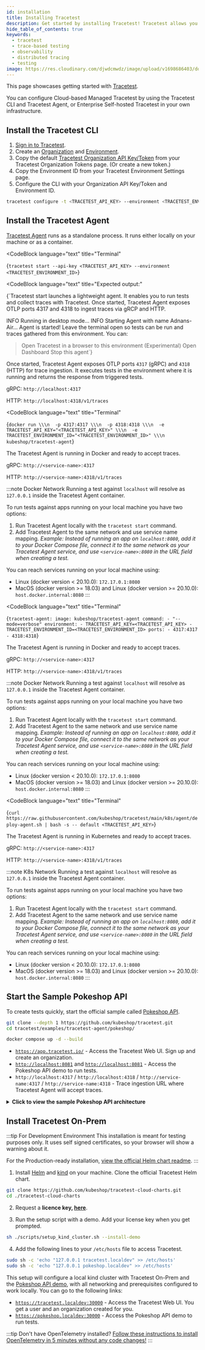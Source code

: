 ```yaml
---
id: installation
title: Installing Tracetest
description: Get started by installing Tracetest! Tracetest allows you to quickly build integration and end-to-end tests, powered by your OpenTelemetry traces.
hide_table_of_contents: true
keywords:
  - tracetest
  - trace-based testing
  - observability
  - distributed tracing
  - testing
image: https://res.cloudinary.com/djwdcmwdz/image/upload/v1698686403/docs/Blog_Thumbnail_14_rsvkmo.jpg
---
```



This page showcases getting started with [Tracetest](https://app.tracetest.io/).

You can configure Cloud-based Managed Tracetest by using the Tracetest CLI and Tracetest Agent, or Enterprise Self-hosted Tracetest in your own infrastructure.

<Tabs groupId="saas-onprem">
<TabItem value="saas" label="Cloud-based Managed Tracetest" default>

## Install the Tracetest CLI

<GtagInstallCliTabs></GtagInstallCliTabs>

1. [Sign in to Tracetest](https://app.tracetest.io/).
2. Create an [Organization](/concepts/organizations) and [Environment](/concepts/environments).
3. Copy the default [Tracetest Organization API Key/Token](/concepts/organization-tokens) from your Tracetest Organization Tokens page. (Or create a new token.)
4. Copy the Environment ID from your Tracetest Environment Settings page.
5. Configure the CLI with your Organization API Key/Token and Environment ID.

```bash title="Terminal"
tracetest configure -t <TRACETEST_API_KEY> --environment <TRACETEST_ENVIRONMENT_ID>
```

## Install the Tracetest Agent

[Tracetest Agent](/concepts/agent) runs as a standalone process. It runs either locally on your machine or as a container.

<Tabs groupId="installation">
<TabItem value="cli" label="Tracetest CLI" default>

<CodeBlock
  language="text"
  title="Terminal"
>
{`tracetest start --api-key <TRACETEST_API_KEY> --environment <TRACETEST_ENVIRONMENT_ID>`}
</CodeBlock>

<CodeBlock
  language="text"
  title="Expected output:"
>
{`Tracetest start launches a lightweight agent. It enables you to run tests and collect traces with Tracetest.
Once started, Tracetest Agent exposes OTLP ports 4317 and 4318 to ingest traces via gRCP and HTTP.

 INFO  Running in desktop mode...
 INFO  Starting Agent with name Adnans-Air...
Agent is started! Leave the terminal open so tests can be run and traces gathered from this environment.
You can:
> Open Tracetest in a browser to this environment
  (Experimental) Open Dashboard
  Stop this agent`}
</CodeBlock>

Once started, Tracetest Agent exposes OTLP ports `4317` (gRPC) and `4318` (HTTP) for trace ingestion. It executes tests in the environment where it is running and returns the response from triggered tests.

gRPC: `http://localhost:4317`

HTTP: `http://localhost:4318/v1/traces`

</TabItem>
<TabItem value="docker" label="Docker" default>

<CodeBlock
    language="text"
    title="Terminal"
>
{`docker run \\\n  -p 4317:4317 \\\n  -p 4318:4318 \\\n  -e TRACETEST_API_KEY="<TRACETEST_API_KEY>" \\\n  -e TRACETEST_ENVIRONMENT_ID="<TRACETEST_ENVIRONMENT_ID>" \\\n  kubeshop/tracetest-agent`}
</CodeBlock>

The Tracetest Agent is running in Docker and ready to accept traces.

gRPC: `http://<service-name>:4317`

HTTP: `http://<service-name>:4318/v1/traces`

:::note Docker Network
Running a test against `localhost` will resolve as `127.0.0.1` inside the Tracetest Agent container.

To run tests against apps running on your local machine you have two options:

1. Run Tracetest Agent locally with the `tracetest start` command.
2. Add Tracetest Agent to the same network and use service name mapping. *Example: Instead of running an app on `localhost:8080`, add it to your Docker Compose file, connect it to the same network as your Tracetest Agent service, and use `<service-name>:8080` in the URL field when creating a test.*

You can reach services running on your local machine using:

- Linux (docker version < 20.10.0): `172.17.0.1:8080`
- MacOS (docker version >= 18.03) and Linux (docker version >= 20.10.0): `host.docker.internal:8080`
:::

</TabItem>
<TabItem value="docker-compose" label="Docker Compose" default>

<CodeBlock
    language="text"
    title="Terminal"
>
{`tracetest-agent:
  image: kubeshop/tracetest-agent
  command:
    - "--mode=verbose"
  environment:
    - TRACETEST_API_KEY=<TRACETEST_API_KEY>
    - TRACETEST_ENVIRONMENT_ID=<TRACETEST_ENVIRONMENT_ID>
  ports:
    - 4317:4317
    - 4318:4318`}
</CodeBlock>

The Tracetest Agent is running in Docker and ready to accept traces.

gRPC: `http://<service-name>:4317`

HTTP: `http://<service-name>:4318/v1/traces`

:::note Docker Network
Running a test against `localhost` will resolve as `127.0.0.1` inside the Tracetest Agent container.

To run tests against apps running on your local machine you have two options:

1. Run Tracetest Agent locally with the `tracetest start` command.
2. Add Tracetest Agent to the same network and use service name mapping. *Example: Instead of running an app on `localhost:8080`, add it to your Docker Compose file, connect it to the same network as your Tracetest Agent service, and use `<service-name>:8080` in the URL field when creating a test.*

You can reach services running on your local machine using:

- Linux (docker version < 20.10.0): `172.17.0.1:8080`
- MacOS (docker version >= 18.03) and Linux (docker version >= 20.10.0): `host.docker.internal:8080`
:::

</TabItem>
<TabItem value="kubernetes" label="Kubernetes" default>

<CodeBlock
    language="text"
    title="Terminal"
>
{`curl https://raw.githubusercontent.com/kubeshop/tracetest/main/k8s/agent/deploy-agent.sh | bash -s -- default <TRACETEST_API_KEY>`}
</CodeBlock>

The Tracetest Agent is running in Kubernetes and ready to accept traces.

gRPC: `http://<service-name>:4317`

HTTP: `http://<service-name>:4318/v1/traces`

:::note K8s Network
Running a test against `localhost` will resolve as `127.0.0.1` inside the Tracetest Agent container.

To run tests against apps running on your local machine you have two options:

1. Run Tracetest Agent locally with the `tracetest start` command.
2. Add Tracetest Agent to the same network and use service name mapping. *Example: Instead of running an app on `localhost:8080`, add it to your Docker Compose file, connect it to the same network as your Tracetest Agent service, and use `<service-name>:8080` in the URL field when creating a test.*

You can reach services running on your local machine using:

- Linux (docker version < 20.10.0): `172.17.0.1:8080`
- MacOS (docker version >= 18.03) and Linux (docker version >= 20.10.0): `host.docker.internal:8080`
:::

</TabItem>
</Tabs>

## Start the Sample Pokeshop API

To create tests quickly, start the official sample called [Pokeshop API](/live-examples/pokeshop/overview).

```bash title="Terminal"
git clone --depth 1 https://github.com/kubeshop/tracetest.git
cd tracetest/examples/tracetest-agent/pokeshop/

docker compose up -d --build
```

- [`https://app.tracetest.io/`](https://app.tracetest.io) - Access the Tracetest Web UI. Sign up and create an organization.
- [`http://localhost:8081`](http://localhost:8081) and [`http://localhost:8081`](http://localhost:8081) - Access the Pokeshop API demo to run tests.
- `http://localhost:4317` / `http://localhost:4318` / `http://service-name:4317` / `http://service-name:4318` - Trace ingestion URL where Tracetest Agent will accept traces.


<details>
  <summary>
    <b>Click to view the sample Pokeshop API architecture</b>
  </summary>

Here's the Architecture of the Pokeshop Sample App:

- an **API** that serves client requests,
- a **Worker** who deals with background processes.

The communication between the API and Worker is made using a `RabbitMQ` queue, and both services emit telemetry data to OpenTelemetry Collector and communicate with a Postgres database.

Tracetest triggers tests against the Node.js API.

```mermaid
flowchart TD
    A[(Redis)]
    B[(Postgres)]
    C(Node.js API)
    D(RabbitMQ)
    E(Worker)
    F(OpenTelemetry Collector)
    G(Tracetest)

    G --> C
    F --> G
    C --> A
    C --> B
    C --> D
    D --> E
    E --> B
    C --> F
    E --> F
    
    
```
</details>

</TabItem>
<TabItem value="on-prem" label="Enterprise Self-hosted Tracetest" default>

## Install Tracetest On-Prem

:::tip For Development Environment
This installation is meant for testing purposes only. It uses self signed certificates, so your browser will show a warning about it.

For the Production-ready installation, [view the official Helm chart readme](https://github.com/kubeshop/tracetest-cloud-charts/blob/main/README.md).
:::

1. Install [Helm](https://helm.sh/) and [kind](https://kind.sigs.k8s.io/) on your machine. Clone the official Tracetest Helm chart.

```sh
git clone https://github.com/kubeshop/tracetest-cloud-charts.git
cd ./tracetest-cloud-charts
```

2. Request a **licence key, [here](https://tracetest.io/on-prem-installation)**.

3. Run the setup script with a demo. Add your license key when you get prompted.

```sh
sh ./scripts/setup_kind_cluster.sh --install-demo
```

4. Add the following lines to your `/etc/hosts` file to access Tracetest.

```sh
sudo sh -c 'echo "127.0.0.1 tracetest.localdev" >> /etc/hosts'
sudo sh -c 'echo "127.0.0.1 pokeshop.localdev" >> /etc/hosts'
```

This setup will configure a local kind cluster with Tracetest On-Prem and the [Pokeshop API demo](/live-examples/pokeshop/overview), with all networking and prerequisites configured to work locally. You can go to the following links:

- [`https://tracetest.localdev:30000`](https://tracetest.localdev:30000) - Access the Tracetest Web UI. You get a user and an organization created for you.
- [`https://pokeshop.localdev:30000`](https://pokeshop.localdev:30000) - Access the Pokeshop API demo to run tests.


</TabItem>
</Tabs>

:::tip Don't have OpenTelemetry installed?
[Follow these instructions to install OpenTelemetry in 5 minutes without any code changes!](./no-otel.mdx)
:::
